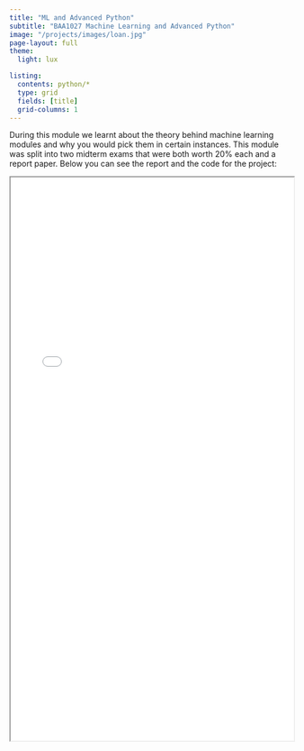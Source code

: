```yaml
---
title: "ML and Advanced Python"
subtitle: "BAA1027 Machine Learning and Advanced Python"
image: "/projects/images/loan.jpg"
page-layout: full
theme:
  light: lux

listing: 
  contents: python/*
  type: grid
  fields: [title]
  grid-columns: 1
---
```

During this module we learnt about the theory behind machine learning modules and why you would pick them in certain instances. This module was split into two midterm exams that were both worth 20% each and a report paper. Below you can see the report and the code for the project:

<iframe width="100%" height="1000" src=mlreport.pdf> </iframe>